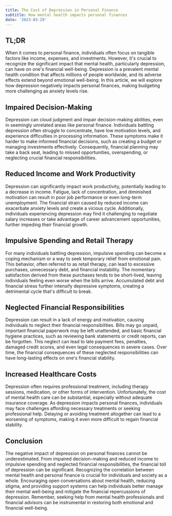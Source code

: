 ```yaml
---
title: The Cost of Depression in Personal Finance
subtitle: How mental health impacts personal finances
date: '2023-03-29'
---
```


## TL;DR

When it comes to personal finance, individuals often focus on tangible factors like income, expenses, and investments. However, it's crucial to recognize the significant impact that mental health, particularly depression, can have on one's financial well-being. Depression is a prevalent mental health condition that affects millions of people worldwide, and its adverse effects extend beyond emotional well-being. In this article, we will explore how depression negatively impacts personal finances, making budgeting more challenging as anxiety levels rise.

## Impaired Decision-Making

Depression can cloud judgment and impair decision-making abilities, even in seemingly unrelated areas like personal finance. Individuals battling depression often struggle to concentrate, have low motivation levels, and experience difficulties in processing information. These symptoms make it harder to make informed financial decisions, such as creating a budget or managing investments effectively. Consequently, financial planning may take a back seat, leading to missed opportunities, overspending, or neglecting crucial financial responsibilities.

## Reduced Income and Work Productivity

Depression can significantly impact work productivity, potentially leading to a decrease in income. Fatigue, lack of concentration, and diminished motivation can result in poor job performance or even long-term unemployment. The financial strain caused by reduced income can exacerbate anxiety levels and create a vicious cycle. Additionally, individuals experiencing depression may find it challenging to negotiate salary increases or take advantage of career advancement opportunities, further impeding their financial growth.

## Impulsive Spending and Retail Therapy

For many individuals battling depression, impulsive spending can become a coping mechanism or a way to seek temporary relief from emotional pain. This behavior, often referred to as retail therapy, can lead to excessive purchases, unnecessary debt, and financial instability. The momentary satisfaction derived from these purchases tends to be short-lived, leaving individuals feeling even worse when the bills arrive. Accumulated debt and financial stress further intensify depressive symptoms, creating a detrimental cycle that's difficult to break.

## Neglected Financial Responsibilities

Depression can result in a lack of energy and motivation, causing individuals to neglect their financial responsibilities. Bills may go unpaid, important financial paperwork may be left unattended, and basic financial hygiene practices, such as reviewing bank statements or credit reports, can be forgotten. This neglect can lead to late payment fees, penalties, damaged credit scores, and even legal consequences in severe cases. Over time, the financial consequences of these neglected responsibilities can have long-lasting effects on one's financial stability.

## Increased Healthcare Costs

Depression often requires professional treatment, including therapy sessions, medication, or other forms of intervention. Unfortunately, the cost of mental health care can be substantial, especially without adequate insurance coverage. As depression impacts personal finances, individuals may face challenges affording necessary treatments or seeking professional help. Delaying or avoiding treatment altogether can lead to a worsening of symptoms, making it even more difficult to regain financial stability.

## Conclusion

The negative impact of depression on personal finances cannot be underestimated. From impaired decision-making and reduced income to impulsive spending and neglected financial responsibilities, the financial toll of depression can be significant. Recognizing the correlation between mental health and personal finance is crucial for individuals and society as a whole. Encouraging open conversations about mental health, reducing stigma, and providing support systems can help individuals better manage their mental well-being and mitigate the financial repercussions of depression. Remember, seeking help from mental health professionals and financial advisors can be instrumental in restoring both emotional and financial well-being.
